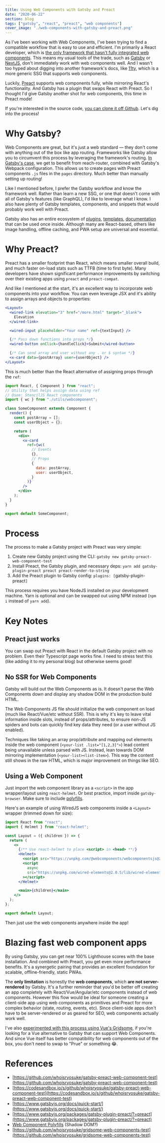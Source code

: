 ```yaml
---
title: Using Web Components with Gatsby and Preact
date: "2020-06-22"
section: blog
tags: ["gatsby", "react", "preact", "web components"]
cover_image: "./web-components-with-gatsby-and-preact.png"
---
```


As I've been working with Web Components, I've been trying to find a compatible workflow that is easy to use and efficient. I'm primarily a React developer, which is [the only framework that hasn't fully integrated web components](https://custom-elements-everywhere.com/). This means my usual tools of the trade, such as [Gatsby](https://www.gatsbyjs.org/docs/quick-start/) or [NextJS](https://nextjs.org/), don't immediately work with web components well. And I wasn't too hyped about digging into another framework's docs, like [11ty](https://www.11ty.dev/), which is a more generic SSG that supports web components.

Luckily, [Preact](https://preactjs.com/) supports web components fully, while mirroring React's functionality. And Gatsby has a plugin that swaps React with Preact. So I thought I'd give Gatsby another shot for web components, this time in Preact mode!

If you're interested in the source code, [you can clone it off Github](https://github.com/whoisryosuke/gatsby-preact-web-component-test). Let's dig into the process!

# Why Gatsby?

Web Components are great, but it's just a web standard — they don't come with anything out of the box like app routing. Frameworks like Gatsby allow you to circumvent this process by leveraging the framework's routing. [In Gatsby's case](https://www.gatsbyjs.org/docs/routing/), we get to benefit from reach-router, combined with Gatsby's Webpack configuration. This allows us to create pages with Preact components `.js` files in the `pages` directory. Much better than manually setting up routing!

Like I mentioned before, I prefer the Gatsby workflow and know the framework well. Rather than learn a new SSG, or one that doesn't come with all of Gatsby's features (like GraphQL), I'd like to leverage what I know. I also have plenty of Gatsby templates, components, and snippets that would probably work well with Preact.

Gatsby also has an entire ecosystem of [plugins](https://www.gatsbyjs.org/plugins/), [templates](https://www.gatsbyjs.org/starters/?v=2), [documentation](http://gatsbyjs.org/docs/) that can be used once inside. Although many are React-based, others like image handling, offline caching, and PWA setup are universal and essential.

# Why Preact?

Preact has a smaller footprint than React, which means smaller overall build, and much faster on-load stats such as TTFB (time to first byte). Many developers have shown significant performance improvements by switching over their existing apps using `preact` and `preact-compat`.

And like I mentioned at the start, it's an excellent way to incorporate web components into your workflow. You can even leverage JSX and it's ability to assign arrays and objects to properties:

```jsx
<Layout>
  <wired-link elevation="3" href="/more.html" target="_blank">
    Elevation
  </wired-link>

  <wired-input placeholder="Your name" ref={textInput} />

  {/* Pass down functions into props */}
  <wired-button onClick={handleClick}>Submit</wired-button>

  {/* Can send array and user without any . or $ syntax */}
  <x-card data={postArray} user={userObject} />
</Layout>
```

This is much better than the React alternative of assigning props through the `ref`:

```jsx
import React, { Component } from "react";
// Utility that helps assign data using ref
// @see: StencilJS React components
import { wc } from "./utils/webcomponent";

class SomeComponent extends Component {
  render() {
    const postArray = [];
    const userObject = {};

    return (
      <div>
        <x-card
          ref={wc(
            // Events
            {},
            // Props
            {
              data: postArray,
              user: userObject,
            }
          )}
        />
      </div>
    );
  }
}

export default SomeComponent;
```

# Process

The process to make a Gatsby project with Preact was very simple:

1. Create new Gatsby project using the CLI: `gatsby new gatsby-preact-web-component-test`
2. Install Preact, the Gatsby plugin, and necessary deps: `yarn add gatsby-plugin-preact preact preact-render-to-string`
3. Add the Preact plugin to Gatsby config: `plugins: [`gatsby-plugin-preact`]`

This process requires you have NodeJS installed on your development machine. Yarn is optional and can be swapped out using NPM instead (`npm i` instead of `yarn add`).

# Key Notes

## Preact just works

You can swap out Preact with React in the default Gatsby project with no problem. Even their Typescript page works fine. I need to stress test this (like adding it to my personal blog) but otherwise seems good!

## No SSR for Web Components

Gatsby will build out the Web Components as is. It doesn't parse the Web Components down and display any shadow DOM in the production build HTML.

The Web Components JS file should initialize the web component on load (much like React/Vue/etc without SSR). This is why it's key to leave vital information inside slots, instead of props/attributes, to ensure non-JS spiders and bots can quickly find key data they need (or a user without JS enabled).

Techniques like taking an array prop/attribute and mapping out elements inside the web component (`<your-list .list="[1,2,3]">`) lead content being unavailable unless parsed with JS. Instead, lean towards DOM mirroring implementation (`<your-list><list-item>`). This way the content still shows in the raw HTML, which is major improvement on things like SEO.

## Using a Web Component

Just import the web component library as a `<script>` in the app wrapper/layout using `react-helmet`. Or best practice, import inside `gatsby-browser`. Make sure to include [polyfills](https://unpkg.com/@webcomponents/webcomponentsjs@2.4.3/webcomponents-loader.js).

Here's an example of using WiredJS web components inside a `<Layout>` wrapper (trimmed down for size):

```jsx
import React from "react";
import { Helmet } from "react-helmet";

const Layout = ({ children }) => {
  return (
    <>
      {/** Use react-helmet to place <script> in <head> **/}
      <Helmet>
        <script src="https://unpkg.com/@webcomponents/webcomponentsjs@2.4.3/webcomponents-loader.js"></script>
        <script
          async
          src="https://unpkg.com/wired-elements@2.0.5/lib/wired-elements-bundled.js"
        ></script>
      </Helmet>

      <main>{children}</main>
    </>
  );
};

export default Layout;
```

Then just use the web components anywhere inside the app!

# Blazing fast web component apps

By using Gatsby, you can get near 100% Lighthouse scores with the base installation. And combined with Preact, you get even more performance benefits. It's a synergetic pairing that provides an excellent foundation for scalable, offline-friendly, static PWAs.

The **only limitation** is honestly the **web components**, which **are not server-rendered** by Gatsby. It's a further reminder that you'd be better off creating an app completely with React/Vue/Angular/etc components instead of web components. However this flow would be ideal for someone creating a client-side app using web components as primitives and Preact for more complex behavior (state, routing, events, etc). Since client-side apps don't have to be server-rendered or as geared for SEO, web components actually work well.

I've also [experimented with this process using Vue's Gridsome](https://github.com/whoisryosuke/gridsome-web-components-test), if you're looking for a Vue alternative to Gatsby that can support Web Components. And since Vue itself has better compatibility for web components out of the box, you don't need to swap to "Prue" or something 😂.

# References

- [https://github.com/whoisryosuke/gatsby-preact-web-component-test](https://github.com/whoisryosuke/gatsby-preact-web-component-test)
- [https://codesandbox.io/s/github/whoisryosuke/gatsby-preact-web-component-test](https://codesandbox.io/s/github/whoisryosuke/gatsby-preact-web-component-test)
- [https://www.gatsbyjs.org/docs/quick-start/](https://www.gatsbyjs.org/docs/quick-start/)
- [https://www.gatsbyjs.org/packages/gatsby-plugin-preact/?=preact](https://www.gatsbyjs.org/packages/gatsby-plugin-preact/?=preact)
- [Web Component Polyfills](https://unpkg.com/@webcomponents/webcomponentsjs@2.4.3/webcomponents-loader.js) (Shadow DOM?)
- [https://github.com/whoisryosuke/gridsome-web-components-test](https://github.com/whoisryosuke/gridsome-web-components-test)
